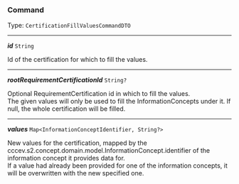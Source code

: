 


### Command

Type: `CertificationFillValuesCommandDTO`

---

***id*** `String`

Id of the certification for which to fill the values.



---

***rootRequirementCertificationId*** `String?`

Optional RequirementCertification id in which to fill the values. <br /> The given values will only be used to fill the InformationConcepts under it. If null, the whole certification will be filled.



---

***values*** `Map<InformationConceptIdentifier, String?>`

New values for the certification, mapped by the cccev.s2.concept.domain.model.InformationConcept.identifier of the information concept it provides data for. <br /> If a value had already been provided for one of the information concepts, it will be overwritten with the new specified one.


